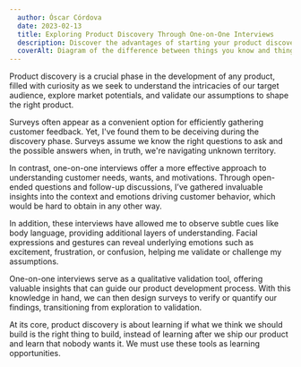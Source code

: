 ```yaml
---
  author: Óscar Córdova
  date: 2023-02-13
  title: Exploring Product Discovery Through One-on-One Interviews
  description: Discover the advantages of starting your product discovery phase with one-on-one interviews instead of surveys.
  coverAlt: Diagram of the difference between things you know and things you don’t know
---
```


Product discovery is a crucial phase in the development of any product, filled with curiosity as we seek to understand the intricacies of our target audience, explore market potentials, and validate our assumptions to shape the right product.

Surveys often appear as a convenient option for efficiently gathering customer feedback. Yet, I've found them to be deceiving during the discovery phase. Surveys assume we know the right questions to ask and the possible answers when, in truth, we're navigating unknown territory.

In contrast, one-on-one interviews offer a more effective approach to understanding customer needs, wants, and motivations. Through open-ended questions and follow-up discussions, I’ve gathered invaluable insights into the context and emotions driving customer behavior, which would be hard to obtain in any other way.

In addition, these interviews have allowed me to observe subtle cues like body language, providing additional layers of understanding. Facial expressions and gestures can reveal underlying emotions such as excitement, frustration, or confusion, helping me validate or challenge my assumptions.

One-on-one interviews serve as a qualitative validation tool, offering valuable insights that can guide our product development process. With this knowledge in hand, we can then design surveys to verify or quantify our findings, transitioning from exploration to validation.

At its core, product discovery is about learning if what we think we should build is the right thing to build, instead of learning after we ship our product and learn that nobody wants it. We must use these tools as learning opportunities.
